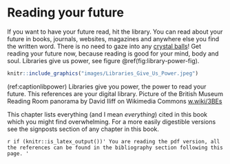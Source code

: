 # Reading your future {#reading}
<!-- was References -->

If you want to have your future read, hit the library. You can read about your future in books, journals, websites, magazines and anywhere else you find the written word. There is no need to gaze into any [crystal balls](https://en.wikipedia.org/wiki/Crystal_ball)! Get reading your future now, because reading is good for your mind, body and soul. Libraries give us power, see figure \@ref(fig:library-power-fig).

```r
knitr::include_graphics("images/Libraries_Give_Us_Power.jpeg")
```
(ref:captionlibpower) Libraries give you power, the power to read your future. This references are your digital library. Picture of the British Museum Reading Room panorama by David Iliff on Wikimedia Commons [w.wiki/3BEs](https://w.wiki/3BEs)

This chapter lists everything (and I mean *everything*) cited in this book which you might find overwhelming. For a more easily digestible versions see the signposts section of any chapter in this book.

<!--`r if (knitr::is_html_output()) '
was like this see
LaTeX or HTML output
https://bookdown.org/yihui/rmarkdown-cookbook/latex-html.html
'`-->

`r if (knitr::is_latex_output())'
You are reading the pdf version, all the references can be found in the bibliography section following this page.
'`
